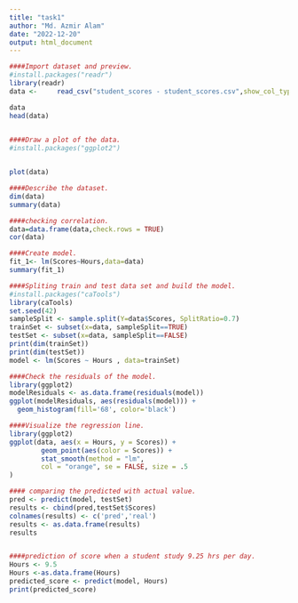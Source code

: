 ```yaml
---
title: "task1"
author: "Md. Azmir Alam"
date: "2022-12-20"
output: html_document
---
```




```r
####Import dataset and preview.
#install.packages("readr")
library(readr)
data <- 	read_csv("student_scores - student_scores.csv",show_col_types=FALSE)

data
head(data)
 
```
```r
####Draw a plot of the data.
#install.packages("ggplot2")


plot(data)

```



```r
####Describe the dataset.
dim(data)
summary(data)
```



```r
####checking correlation.
data=data.frame(data,check.rows = TRUE)
cor(data)
```


```r
####Create model.
fit_1<- lm(Scores~Hours,data=data)
summary(fit_1)
```
```r
####Spliting train and test data set and build the model.
#install.packages("caTools")
library(caTools)
set.seed(42)
sampleSplit <- sample.split(Y=data$Scores, SplitRatio=0.7)
trainSet <- subset(x=data, sampleSplit==TRUE)
testSet <- subset(x=data, sampleSplit==FALSE)
print(dim(trainSet))
print(dim(testSet))
model <- lm(Scores ~ Hours , data=trainSet)

```

```r
####Check the residuals of the model.
library(ggplot2)
modelResiduals <- as.data.frame(residuals(model)) 
ggplot(modelResiduals, aes(residuals(model))) +
  geom_histogram(fill='68', color='black')
```



```r
####Visualize the regression line.
library(ggplot2)
ggplot(data, aes(x = Hours, y = Scores)) +
        geom_point(aes(color = Scores)) +
        stat_smooth(method = "lm",
        col = "orange", se = FALSE, size = .5
)


```




```r

#### comparing the predicted with actual value.
pred <- predict(model, testSet)
results <- cbind(pred,testSet$Scores) 
colnames(results) <- c('pred','real')
results <- as.data.frame(results)
results



```

```r

####prediction of score when a student study 9.25 hrs per day.
Hours <- 9.5
Hours <-as.data.frame(Hours)
predicted_score <- predict(model, Hours)
print(predicted_score)


```
